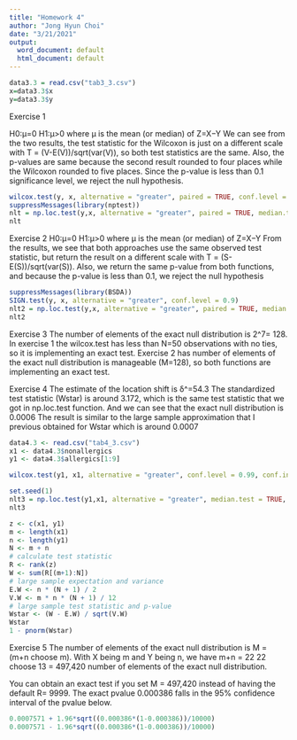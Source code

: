 ---
title: "Homework 4"
author: "Jong Hyun Choi"
date: "3/21/2021"
output:
  word_document: default
  html_document: default
---

```{r}
data3.3 = read.csv("tab3_3.csv")
x=data3.3$x
y=data3.3$y
```

Exercise 1 

H0:μ=0
H1:μ>0
where μ is the mean (or median) of Z=X−Y
We can see from the two results, the test statistic for the Wilcoxon is just on a different scale with 
T = (V-E(V))/sqrt(var(V)), so both test statistics are the same. 
Also, the p-values are same because the second result rounded to four places while the Wilcoxon rounded to five places. Since the p-value is less than 0.1 significance level, we reject the null hypothesis. 

```{r}
wilcox.test(y, x, alternative = "greater", paired = TRUE, conf.level = 0.9)
suppressMessages(library(nptest))
nlt = np.loc.test(y,x, alternative = "greater", paired = TRUE, median.test = TRUE)
nlt
```


Exercise 2 
H0:μ=0
H1:μ>0
where μ is the mean (or median) of Z=X−Y
From the results, we see that both approaches use the same observed test statistic, but return the result on a different scale with T = (S-E(S))/sqrt(var(S)). Also, we return the same p-value from both functions, and because the p-value is less than 0.1, we reject the null hypothesis 
```{r}
suppressMessages(library(BSDA))
SIGN.test(y, x, alternative = "greater", conf.level = 0.9)
nlt2 = np.loc.test(y,x, alternative = "greater", paired = TRUE, median.test = TRUE, symmetric = FALSE)
nlt2
```


Exercise 3 
The number of elements of the exact null distribution is 2^7= 128. In exercise 1 the wilcox.test has less than N=50 observations with no ties, so it is implementing an exact test. 
Exercise 2 has number of elements of the exact null distribution is manageable (M=128), so both functions are implementing an exact test. 


Exercise 4 
The estimate of the location shift is δ^=54.3
The standardized test statistic (Wstar) is around 3.172, which is the same test statistic that we got in np.loc.test function. And we can see that the exact null distribution is 0.0006
The result is similar to the large sample approximation that I previous obtained for Wstar which is around 0.0007
```{r}
data4.3 <- read.csv("tab4_3.csv")
x1 <- data4.3$nonallergics
y1 <- data4.3$allergics[1:9]
```

```{r}
wilcox.test(y1, x1, alternative = "greater", conf.level = 0.99, conf.int = TRUE)
```

```{r}
set.seed(1)
nlt3 = np.loc.test(y1,x1, alternative = "greater", median.test = TRUE, var.equal = TRUE, R = 9999)
nlt3
```
```{r}
z <- c(x1, y1)
m <- length(x1)
n <- length(y1)
N <- m + n
# calculate test statistic
R <- rank(z)
W <- sum(R[(m+1):N])
# large sample expectation and variance
E.W <- n * (N + 1) / 2
V.W <- m * n * (N + 1) / 12
# large sample test statistic and p-value
Wstar <- (W - E.W) / sqrt(V.W)
Wstar
1 - pnorm(Wstar)
```

Exercise 5 
The number of elements of the exact null distribution is M = (m+n choose m). 
With X being m and Y being n, we have m+n = 22 
22 choose 13 = 497,420 number of elements of the exact null distribution. 

You can obtain an exact test if you set M = 497,420 instead of having the default R= 9999. 
The exact pvalue 0.000386 falls in the 95% confidence interval of the pvalue below.

```{r}
0.0007571 + 1.96*sqrt((0.000386*(1-0.000386))/10000)
0.0007571 - 1.96*sqrt((0.000386*(1-0.000386))/10000)

```


